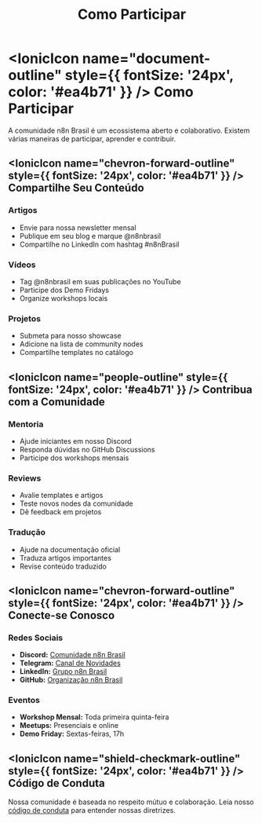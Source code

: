 ﻿---
sidebar_position: 5
title: Como Participar
description: Saiba como se envolver e colaborar com a comunidade n8n do Brasil.
keywords: [n8n, comunidade, participar, contribuir, brasil]
---

# <IonicIcon name="document-outline" style={{ fontSize: '24px', color: '#ea4b71' }} /> Como Participar

A comunidade n8n Brasil é um ecossistema aberto e colaborativo. Existem várias maneiras de participar, aprender e contribuir.

## <IonicIcon name="chevron-forward-outline" style={{ fontSize: '24px', color: '#ea4b71' }} /> Compartilhe Seu Conteúdo

### **Artigos**

- Envie para nossa newsletter mensal
- Publique em seu blog e marque @n8nbrasil
- Compartilhe no LinkedIn com hashtag #n8nBrasil

### **Vídeos**

- Tag @n8nbrasil em suas publicações no YouTube
- Participe dos Demo Fridays
- Organize workshops locais

### **Projetos**

- Submeta para nosso showcase
- Adicione na lista de community nodes
- Compartilhe templates no catálogo

## <IonicIcon name="people-outline" style={{ fontSize: '24px', color: '#ea4b71' }} /> Contribua com a Comunidade

### **Mentoria**

- Ajude iniciantes em nosso Discord
- Responda dúvidas no GitHub Discussions
- Participe dos workshops mensais

### **Reviews**

- Avalie templates e artigos
- Teste novos nodes da comunidade
- Dê feedback em projetos

### **Tradução**

- Ajude na documentação oficial
- Traduza artigos importantes
- Revise conteúdo traduzido

## <IonicIcon name="chevron-forward-outline" style={{ fontSize: '24px', color: '#ea4b71' }} /> Conecte-se Conosco

### **Redes Sociais**

- **Discord:** [Comunidade n8n Brasil](https://discord.gg/n8nbrasil)
- **Telegram:** [Canal de Novidades](https://t.me/n8nbrasil)
- **LinkedIn:** [Grupo n8n Brasil](https://linkedin.com/groups/n8nbrasil)
- **GitHub:** [Organização n8n Brasil](https://github.com/n8n-brasil)

### **Eventos**

- **Workshop Mensal:** Toda primeira quinta-feira
- **Meetups:** Presenciais e online
- **Demo Friday:** Sextas-feiras, 17h

## <IonicIcon name="shield-checkmark-outline" style={{ fontSize: '24px', color: '#ea4b71' }} /> Código de Conduta

Nossa comunidade é baseada no respeito mútuo e colaboração. Leia nosso [código de conduta](../contribuir/esta-documentacao/entendendo-o-projeto/codigo-conduta) para entender nossas diretrizes.

